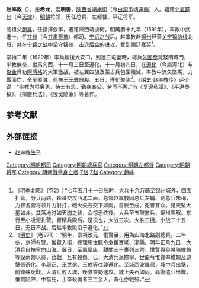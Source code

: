 '''赵率教'''（{{bd|1569年||1629年||Z}}），[[表字|字]]'''希龙'''，[[号|号]]'''明善'''，[[陝西省|陝西省]][[靖遠|靖虜衛]]（今[[白銀市|白銀市]][[靖遠縣|靖遠縣]]）人。祖籍[[北直|北直]][[蓟州|蓟州]]（今[[天津|天津]]），[[明朝|明朝]]将领，历任总兵、左都督、平辽将军。

高祖父[[趙昇|趙昇]]，任指揮僉事，遷籍陝西靖虜衛。明萬曆十九年（1591年），率教中武進士，任[[甘州|甘州]]（今[[甘肅|甘肅]][[張掖|張掖]]）都司。[[宁远之战|宁远之战]]后，赵率教赴[[锦州|锦州]]经营[[关宁锦防线|关宁锦防线]]北段，并在[[宁锦之战|宁锦之战]]中坚守[[锦州|锦州]]，击退[[后金|后金]]的进攻，受到朝廷嘉奖<ref>《[[明季北略|明季北略]]》（卷2）：“七年五月十一日辰时，大兵十余万骑至锦州城外，四面扎营，分兵两路，轮番交攻西北二面。总督赵率教同总兵左辅、副总兵朱梅，力督各营将领并力射打，砲火矢石交下如雨，自辰至戌。死者甚众。见天坠大星如斗。其落地时如天崩之状，众惊恐终夜。大兵至五鼓撤兵，锦州围解。东行至小凌河扎营。留精兵殿后。是役也，大战三次。大胜三捷。小战二十五日，无日不战。后赵率教败没于遵化。”</ref>。

崇禎二年（1629年）率兵增援大安口，到達三屯營時，總兵[[朱國彥|朱國彥]]竟緊閉城門，率教無奈，縱馬向西，十一月三日至遵化。十一月初四日，在[[遵化|遵化]]（今屬河北）与[[後金|後金]]貝勒[[阿濟格|阿濟格]]的大軍激战，被左翼四旗及蒙古兵包圍殲滅，率教中流矢墜馬，力戰而亡，全军覆滅，巡撫[[王元雅|王元雅]]自殺。五日，遵化失陷<ref>《[[明史|明史]]》（卷271）：“明年，崇禎改元，惟賢至，用為山海北路副總兵。二年冬，京師有警。惟賢入衛，總理馬世龍令急援寶坻、漷縣。明年正月九日，大清兵自撫寧向山海。翼日，至鳳凰店，離關三十裏列三營。惟賢與參將陳維翰等設兩營以待，合戰，互有殺傷。已，大清兵返撫寧，世龍令惟賢率維翰及遊擊張奇化、李居正、王世選、王成等往襲遵化。至城西波羅灣，城中兵出擊，前鋒殊死戰。大清兵收入城，後隊乘勢進攻，城上矢石如雨。尋復遣兵出戰，惟賢陷陣，中箭死，士卒殺傷者三百余人，奇化亦戰歿。”</ref>。《[[明史|明史]]·赵率教传》评价说：“率教为将廉勇，待士有恩，勤身奉公，劳而不懈。”有《复遼私議》、《平遼奏稿》、《揮塵兵法》、《投戈隨筆》等著作。

==参考文献==
{{wikisource|明史/卷271}}
{{wikisource|明季北略/卷02}}
<div class="references-small">
<references></references>
</div>

==外部链接==
* [https://web.archive.org/web/20070311011420/http://www.jingyuan.gov.cn/shsy/ShowArticle.asp?ArticleID=187 赵率教生平]

{{萬曆二十年壬辰科武會試金榜}}
[[Category:明朝都司|Category:明朝都司]]
[[Category:明朝總兵官|Category:明朝總兵官]]
[[Category:明朝左都督|Category:明朝左都督]]
[[Category:明朝将军|Category:明朝将军]]
[[Category:明朝戰爭身亡者|Category:明朝戰爭身亡者]]
[[Category:蓟州人|Z赵]]
[[Category:靖遠人|Z赵]]
[[Category:趙姓|Category:趙姓]]